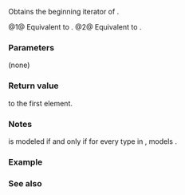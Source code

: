 {{cpp/ranges/zip_transform_view/title | begin}}
{{cpp/ranges/zip_transform_view/navbar}}
{{dcl begin}}
{{dcl | num=1 | since=c++23 |1=
constexpr auto begin();
}}
{{dcl | num=2 | since=c++23 |1=
constexpr auto begin() const
    requires ranges::range&lt;const ranges::zip_view&lt;Views...&gt;&gt;;
}}
{{dcl end}}

Obtains the beginning iterator of {{tt|zip_transform_view}}. 

@1@ Equivalent to {{c|return /*iterator*/&lt;false&gt;(*this, zip_.begin());}}.
@2@ Equivalent to {{c|return /*iterator*/&lt;true&gt;(*this, zip_.begin());}}.

===Parameters===
(none)

===Return value===
{{rlp|iterator|Iterator}} to the first element.

===Notes===
{{c|ranges::range&lt;const ranges::zip_view&lt;Views...&gt;&gt;}} is modeled if and only if for every type {{tt|Vi}} in {{tt|Views...}}, {{c|const Vi}} models {{lconcept|range}}.

===Example===
{{example}}

===See also===
{{dsc begin}}
{{dsc inc | cpp/ranges/adaptor/dsc end | zip_transform_view}}
{{dsc inc | cpp/ranges/dsc begin}}
{{dsc end}}

{{langlinks|de|es|fr|it|ja|pt|ru|zh}}